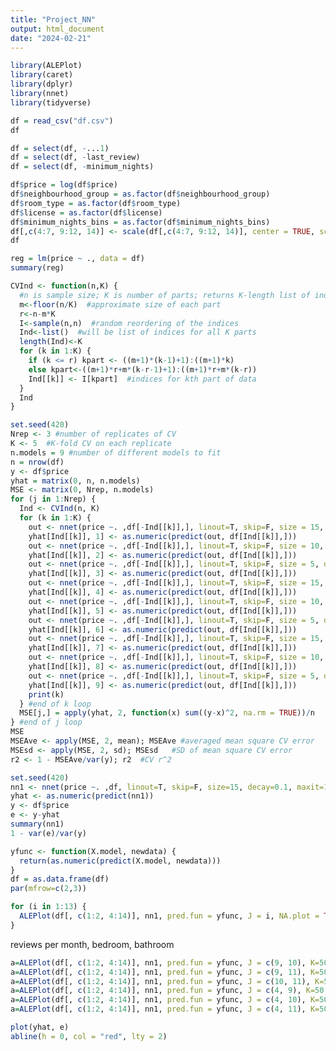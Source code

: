 ```yaml
---
title: "Project_NN"
output: html_document
date: "2024-02-21"
---
```

```r
library(ALEPlot)
library(caret)
library(dplyr)
library(nnet)
library(tidyverse)
```

```r
df = read_csv("df.csv")
df
```

```r
df = select(df, -...1)
df = select(df, -last_review)
df = select(df, -minimum_nights)
```

```r
df$price = log(df$price)
df$neighbourhood_group = as.factor(df$neighbourhood_group)
df$room_type = as.factor(df$room_type)
df$license = as.factor(df$license)
df$minimum_nights_bins = as.factor(df$minimum_nights_bins)
df[,c(4:7, 9:12, 14)] <- scale(df[,c(4:7, 9:12, 14)], center = TRUE, scale = TRUE)
df
```

```r
reg = lm(price ~ ., data = df)
summary(reg)
```

```r
CVInd <- function(n,K) {  
  #n is sample size; K is number of parts; returns K-length list of indices for each part
  m<-floor(n/K)  #approximate size of each part
  r<-n-m*K  
  I<-sample(n,n)  #random reordering of the indices
  Ind<-list()  #will be list of indices for all K parts
  length(Ind)<-K
  for (k in 1:K) {
    if (k <= r) kpart <- ((m+1)*(k-1)+1):((m+1)*k)  
    else kpart<-((m+1)*r+m*(k-r-1)+1):((m+1)*r+m*(k-r))
    Ind[[k]] <- I[kpart]  #indices for kth part of data
  }
  Ind
}
```

```r
set.seed(420)
Nrep <- 3 #number of replicates of CV
K <- 5  #K-fold CV on each replicate
n.models = 9 #number of different models to fit
n = nrow(df)
y <- df$price
yhat = matrix(0, n, n.models)
MSE <- matrix(0, Nrep, n.models)
for (j in 1:Nrep) {
  Ind <- CVInd(n, K)
  for (k in 1:K) {
    out <- nnet(price ~. ,df[-Ind[[k]],], linout=T, skip=F, size = 15, decay = 1, maxit=1000, trace=F)
    yhat[Ind[[k]], 1] <- as.numeric(predict(out, df[Ind[[k]],]))
    out <- nnet(price ~. ,df[-Ind[[k]],], linout=T, skip=F, size = 10, decay = 1, maxit=1000, trace=F)
    yhat[Ind[[k]], 2] <- as.numeric(predict(out, df[Ind[[k]],]))
    out <- nnet(price ~. ,df[-Ind[[k]],], linout=T, skip=F, size = 5, decay = 1, maxit=1000, trace=F)
    yhat[Ind[[k]], 3] <- as.numeric(predict(out, df[Ind[[k]],]))
    out <- nnet(price ~. ,df[-Ind[[k]],], linout=T, skip=F, size = 15, decay = 0.1, maxit=1000, trace=F)
    yhat[Ind[[k]], 4] <- as.numeric(predict(out, df[Ind[[k]],]))
    out <- nnet(price ~. ,df[-Ind[[k]],], linout=T, skip=F, size = 10, decay = 0.1, maxit=1000, trace=F)
    yhat[Ind[[k]], 5] <- as.numeric(predict(out, df[Ind[[k]],]))
    out <- nnet(price ~. ,df[-Ind[[k]],], linout=T, skip=F, size = 5, decay = 0.1, maxit=1000, trace=F)
    yhat[Ind[[k]], 6] <- as.numeric(predict(out, df[Ind[[k]],]))
    out <- nnet(price ~. ,df[-Ind[[k]],], linout=T, skip=F, size = 15, decay = 0.01, maxit=1000, trace=F)
    yhat[Ind[[k]], 7] <- as.numeric(predict(out, df[Ind[[k]],]))
    out <- nnet(price ~. ,df[-Ind[[k]],], linout=T, skip=F, size = 10, decay = 0.01, maxit=1000, trace=F)
    yhat[Ind[[k]], 8] <- as.numeric(predict(out, df[Ind[[k]],]))
    out <- nnet(price ~. ,df[-Ind[[k]],], linout=T, skip=F, size = 5, decay = 0.01, maxit=1000, trace=F)
    yhat[Ind[[k]], 9] <- as.numeric(predict(out, df[Ind[[k]],]))
    print(k)
  } #end of k loop
  MSE[j,] = apply(yhat, 2, function(x) sum((y-x)^2, na.rm = TRUE))/n
} #end of j loop
MSE
MSEAve <- apply(MSE, 2, mean); MSEAve #averaged mean square CV error
MSEsd <- apply(MSE, 2, sd); MSEsd   #SD of mean square CV error
r2 <- 1 - MSEAve/var(y); r2  #CV r^2
```


```r
set.seed(420)
nn1 <- nnet(price ~. ,df, linout=T, skip=F, size=15, decay=0.1, maxit=1000, trace=F)
yhat <- as.numeric(predict(nn1)) 
y <- df$price
e <- y-yhat
summary(nn1)
1 - var(e)/var(y)
```

```r
yfunc <- function(X.model, newdata) {
  return(as.numeric(predict(X.model, newdata)))
}
df = as.data.frame(df)
par(mfrow=c(2,3))

for (i in 1:13) {
  ALEPlot(df[, c(1:2, 4:14)], nn1, pred.fun = yfunc, J = i, NA.plot = TRUE)
}
```
reviews per month, bedroom, bathroom

```r
a=ALEPlot(df[, c(1:2, 4:14)], nn1, pred.fun = yfunc, J = c(9, 10), K=50, NA.plot = TRUE)
a=ALEPlot(df[, c(1:2, 4:14)], nn1, pred.fun = yfunc, J = c(9, 11), K=50, NA.plot = TRUE)
a=ALEPlot(df[, c(1:2, 4:14)], nn1, pred.fun = yfunc, J = c(10, 11), K=50, NA.plot = TRUE)
a=ALEPlot(df[, c(1:2, 4:14)], nn1, pred.fun = yfunc, J = c(4, 9), K=50, NA.plot = TRUE)
a=ALEPlot(df[, c(1:2, 4:14)], nn1, pred.fun = yfunc, J = c(4, 10), K=50, NA.plot = TRUE)
a=ALEPlot(df[, c(1:2, 4:14)], nn1, pred.fun = yfunc, J = c(4, 11), K=50, NA.plot = TRUE)

```


```r
plot(yhat, e)
abline(h = 0, col = "red", lty = 2)
```


